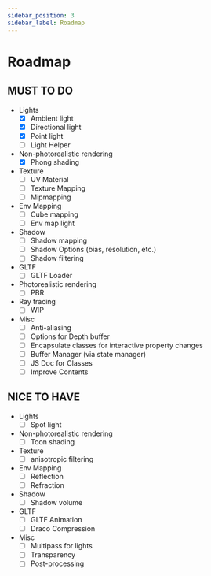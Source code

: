 ```yaml
---
sidebar_position: 3
sidebar_label: Roadmap
---
```


# Roadmap

## MUST TO DO

- Lights
  - [x] Ambient light
  - [x] Directional light
  - [x] Point light
  - [ ] Light Helper
- Non-photorealistic rendering
  - [x] Phong shading
- Texture
  - [ ] UV Material
  - [ ] Texture Mapping
  - [ ] Mipmapping
- Env Mapping
  - [ ] Cube mapping
  - [ ] Env map light
- Shadow
  - [ ] Shadow mapping
  - [ ] Shadow Options (bias, resolution, etc.)
  - [ ] Shadow filtering
- GLTF
  - [ ] GLTF Loader
- Photorealistic rendering
  - [ ] PBR
- Ray tracing
  - [ ] WIP
- Misc
  - [ ] Anti-aliasing
  - [ ] Options for Depth buffer
  - [ ] Encapsulate classes for interactive property changes
  - [ ] Buffer Manager (via state manager)
  - [ ] JS Doc for Classes
  - [ ] Improve Contents

## NICE TO HAVE

- Lights
  - [ ] Spot light
- Non-photorealistic rendering
  - [ ] Toon shading
- Texture
  - [ ] anisotropic filtering
- Env Mapping
  - [ ] Reflection
  - [ ] Refraction
- Shadow
  - [ ] Shadow volume
- GLTF
  - [ ] GLTF Animation
  - [ ] Draco Compression
- Misc
  - [ ] Multipass for lights
  - [ ] Transparency
  - [ ] Post-processing
